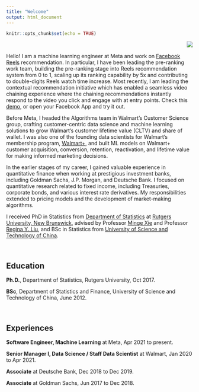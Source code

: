 ```yaml
---
title: "Welcome"
output: html_document
---
```


```r
knitr::opts_chunk$set(echo = TRUE)
```

<img align="right" scale=1 src="images/profile-modified.png">

&nbsp;

Hello! I am a machine learning engineer at Meta and work on [Facebook Reels](https://about.fb.com/news/2021/09/launching-reels-on-facebook-us/) recommendation. In particular, I have been leading the pre-ranking work team, building the pre-ranking stage into Reels recommendation system from 0 to 1, scaling up its ranking capability by 5x and contributing to double-digits Reels watch time increase. Most recently, I am leading the contextual recommendation initiative which has enabled a seamless video chaining experience where the chaining recommendations instantly respond to the video you click and engage with at entry points. Check this [demo](https://www.facebook.com/reel/24663978383201228), or open your Facebook App and try it out.


Before Meta, I headed the Algorithms team in Walmart's Customer Science group, crafting customer-centric data science and machine learning solutions to grow Walmart's customer lifetime value (CLTV) and share of wallet. I was also one of the founding data scientists for Walmart's membership program, [Walmart+](https://corporate.walmart.com/news/2020/09/01/walmart-introduces-walmart), and built ML models on Walmart+ customer acquisition, conversion, retention, reactivation, and lifetime value for making informed marketing decisions. 


In the earlier stages of my career, I gained valuable experience in quantitative finance when working at prestigious investment banks, including Goldman Sachs, J.P. Morgan, and Deutsche Bank. I focused on quantitative research related to fixed income, including Treasuries, corporate bonds, and various interest rate derivatives. My responsibilities extended to pricing models and the development of market-making algorithms.


I received PhD in Statistics from [Department of Statistics](https://statistics.rutgers.edu/) at [Rutgers University, New Brunswick](https://newbrunswick.rutgers.edu/), advised by Professor [Minge Xie](http://www.stat.rutgers.edu/home/mxie/) and Professor [Regina Y. Liu](http://www.stat.rutgers.edu/joomlatools-files/docman-files/Liu-CV-05-2015.pdf), and BSc in Statistics from [University of Science and Technology of China](https://www.ustc.edu.cn/).

&nbsp;


## Education

**Ph.D.**, Department of Statistics, Rutgers University, Oct 2017.

**BSc**, Department of Statistics and Finance, University of Science and Technology of China, June 2012.

&nbsp;

## Experiences

**Software Engineer, Machine Learning** at Meta, Apr 2021 to present.

**Senior Manager I, Data Science / Staff Data Scientist** at Walmart, Jan 2020 to Apr 2021.

**Associate** at Deutsche Bank, Dec 2018 to Dec 2019.

**Associate** at Goldman Sachs, Jun 2017 to Dec 2018.

&nbsp;